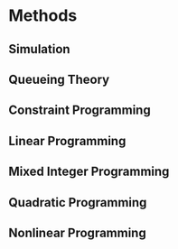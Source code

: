 # Methods

## Simulation

## Queueing Theory

## Constraint Programming

## Linear Programming

## Mixed Integer Programming

## Quadratic Programming

## Nonlinear Programming
